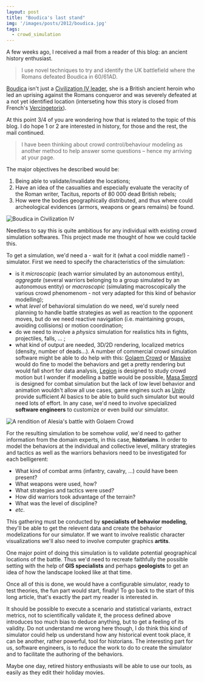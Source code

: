 ```yaml
---
layout: post
title: "Boudica's last stand"
img: '/images/posts/2012/boudica.jpg'
tags:
  - crowd_simulation
---
```


A few weeks ago, I received a mail from a reader of this blog: an ancient
history enthusiast.

> I use novel techniques to try and identify the UK battlefield where the Romans
> defeated Boudica in 60/61AD.

[Boudica](http://en.wikipedia.org/wiki/Boudica) isn't just a
[Civilization IV leader](http://civilization.wikia.com/wiki/Boudica), she is a
British ancient heroin who led an uprising against the Romans conqueror and was
severely defeated at a not yet identified location (interseting how this story
is closed from French's
[Vercingetorix](http://en.wikipedia.org/wiki/Vercingetorix)).

At this point 3/4 of you are wondering how that is related to the topic of this
blog. I do hope 1 or 2 are interested in history, for those and the rest, the
mail continued.

> I have been thinking about crowd control/behaviour modeling as another method
> to help answer some questions – hence my arriving at your page.

The major objectives he described would be:

1. Being able to validate/invalidate the locations;
2. Have an idea of the casualties and especially evaluate the veracity of the
   Roman writer, Tacitus, reports of 80 000 dead British rebels;
3. How were the bodies geographically distributed, and thus where could
   archeological evidences (armors, weapons or gears remains) be found.

![Boudica in Civilization IV](/images/posts/2012/boudica.jpg)

Needless to say this is quite ambitious for any individual with existing crowd
simulation softwares. This project made me thought of how we could tackle this.

To get a simulation, we'd need a - wait for it (what a cool middle name!) -
simulator. First we need to specify the characteristics of the simulation:

- is it _microscopic_ (each warrior simulated by an autonomous entity),
  _aggregate_ (several warriors belonging to a group simulated by an autonomous
  entity) or _macroscopic_ (simulating macroscopically the various crowd
  phenomenom - not very adapted for this kind of behavior modelling);
- what _level_ of behavioral simulation do we need, we'd surely need planning to
  handle battle strategies as well as reaction to the opponent moves, but do we
  need reactive navigation (i.e. maintaining groups, avoiding collisions) or
  motion coordination;
- do we need to involve a _physics_ simulation for realistics hits in fights,
  projectiles, falls, ... ;
- what kind of output are needed, 3D/2D rendering, localized metrics (density,
  number of deads...). A number of commercial crowd simulation software might be
  able to do help with this:
  [Golaem Crowd](http://www.golaem.com/content/products/golaem-crowd/overview)
  or [Massive](http://www.massivesoftware.com/) would do fine to model the
  behaviors and get a pretty rendering but would fall short for data analysis,
  [Legion](http://www.legion.com/) is designed to study crowd motion but I
  wonder if modelling a battle would be possible,
  [Masa Sword](http://www.masagroup.net/products/masa-sword.html) is designed
  for combat simulation but the lack of low level behavior and animation
  wouldn't allow all use cases, game engines such as
  [Unity](http://unity3d.com/) provide sufficient AI basics to be able to build
  such simulator but would need lots of effort. In any case, we'd need to
  involve specialized **software engineers** to customize or even build our
  simulator.

![A rendition of Alesia's battle with Golaem Crowd](/images/posts/2011/alesia.jpeg)

For the resulting simulation to be somehow _valid_, we'd need to gather
information from the domain experts, in this case, **historians**. In order to
model the behaviors at the individual and collective level, military strategies
and tactics as well as the warriors behaviors need to be investigated for each
belligerent:

- What kind of combat arms (infantry, cavalry, ...) could have been present?
- What weapons were used, how?
- What strategies and tactics were used?
- How did warriors took advantage of the terrain?
- What was the level of discipline?
- _etc_.

This gathering must be conducted by **specialists of behavior modeling**,
they'll be able to get the relevent data and create the behavior modelizations
for our simulator. If we want to involve realistic character visualizations
we'll also need to involve computer graphics **artits**.

One major point of doing this simulation is to validate potential geographical
locations of the battle. Thus we'd need to recreate faithfully the possible
setting with the help of **GIS specialists** and perhaps **geologists** to get
an idea of how the landscape looked like at that time.

Once all of this is done, we would have a configurable simulator, ready to test
theories, the fun part would start, finally! To go back to the start of this
long article, that's exactly the part my reader is interested in.

It should be possible to execute a scenario and statistical variants, extract
metrics, not to scientifically validate it, the process defined above introduces
too much bias to deduce anything, but to get a feeling of its validity. Do not
understand me wrong here though, I do think this kind of simulator could help us
understand how any historical event took place, it can be another, rather
powerful, tool for historians. The interesting part for us, software engineers,
is to reduce the work to do to create the simulator and to facilitate the
authoring of the behaviors.

Maybe one day, retired history enthusiasts will be able to use our tools, as
easily as they edit their holiday movies.
